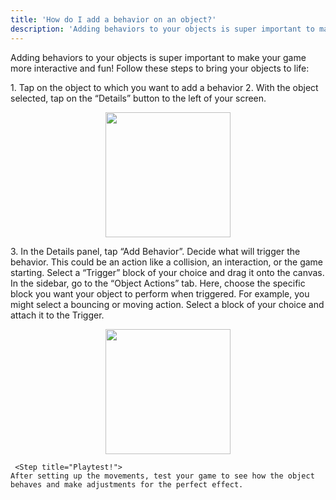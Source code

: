 ```yaml
---
title: 'How do I add a behavior on an object?'
description: 'Adding behaviors to your objects is super important to make your game more interactive and fun'
---
```

Adding behaviors to your objects is super important to make your game more interactive and fun! Follow these steps to bring your objects to life:

<Steps>
  <Step title="Select your object">
  <Accordion title="The basics for all behaviors">
    1. Tap on the object to which you want to add a behavior
    2. With the object selected, tap on the “Details” button to the left of your screen.
    <p align="center">
      <img width="200" noZoom src="https://i.imgur.com/jMSZzP8.png" /> </p>
    3. In the Details panel, tap “Add Behavior”.
    </Accordion>
  </Step>

  <Step title="Set your Trigger">
    Decide what will trigger the behavior. This could be an action like a collision, an interaction, or the game starting. Select a “Trigger” block of your choice and drag it onto the canvas. 
  </Step>
  
<Step title="Set Object Action">
    In the sidebar, go to the “Object Actions” tab. Here, choose the specific block you want your object to perform when triggered. For example, you might select a bouncing or moving action. Select a block of your choice and attach it to the Trigger.
    <Accordion title="Behavior Image">
    <p align="center">
      <img width="200" noZoom src="https://i.imgur.com/smghInJ.jpg"/>
      </p>
  </Accordion>
  </Step>

     <Step title="Playtest!">
    After setting up the movements, test your game to see how the object behaves and make adjustments for the perfect effect.
  </Step>

  </Steps>
